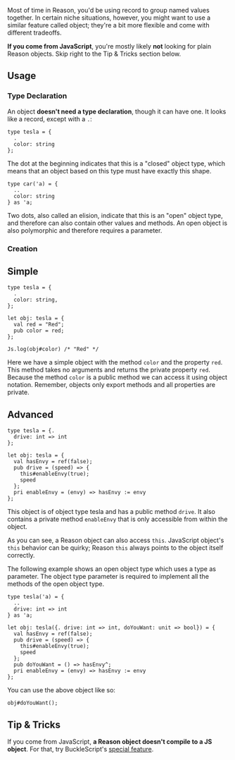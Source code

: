 
Most of time in Reason, you'd be using record to group named values together. In certain niche situations, however, you might want to use a similar feature called object; they're a bit more flexible and come with different tradeoffs.

**If you come from JavaScript**, you're mostly likely **not** looking for plain Reason objects. Skip right to the Tip & Tricks section below.

## Usage

### Type Declaration

An object **doesn't need a type declaration**, though it can have one. It looks like a record, except with a `.`:

```reason
type tesla = {
  .
  color: string
};
```

The dot at the beginning indicates that this is a "closed" object type, which means that an object based on this type must have exactly this shape.

```reason
type car('a) = {
  ..
  color: string
} as 'a;
```

Two dots, also called an elision, indicate that this is an "open" object type, and therefore can also contain other values and methods. An open object is also polymorphic and therefore requires a parameter.

### Creation

## Simple

```reason
type tesla = {
  .
  color: string,
};

let obj: tesla = {
  val red = "Red";
  pub color = red;
};

Js.log(obj#color) /* "Red" */
```

Here we have a simple object with the method `color` and the property `red`. This method takes no arguments and returns the private property `red`. Because the method `color` is a public method we can access it using object notation. Remember, objects only export methods and all properties are private.

## Advanced

```reason
type tesla = {.
  drive: int => int
};

let obj: tesla = {
  val hasEnvy = ref(false);
  pub drive = (speed) => {
    this#enableEnvy(true);
    speed
  };
  pri enableEnvy = (envy) => hasEnvy := envy
};
```

This object is of object type tesla and has a public method `drive`. It also contains a private method `enableEnvy` that is only accessible from within the object.

As you can see, a Reason object can also access `this`. JavaScript object's `this` behavior can be quirky; Reason `this` always points to the object itself correctly.

The following example shows an open object type which uses a type as parameter. The object type parameter is required to implement all the methods of the open object type.

```reason
type tesla('a) = {
  ..
  drive: int => int
} as 'a;

let obj: tesla({. drive: int => int, doYouWant: unit => bool}) = {
  val hasEnvy = ref(false);
  pub drive = (speed) => {
    this#enableEnvy(true);
    speed
  };
  pub doYouWant = () => hasEnvy^;
  pri enableEnvy = (envy) => hasEnvy := envy
};
```

You can use the above object like so:

```reason
obj#doYouWant();
```

## Tip & Tricks

If you come from JavaScript, **a Reason object doesn't compile to a JS object**. For that, try BuckleScript's [special feature](https://bucklescript.github.io/docs/en/object.html#record-mode).
